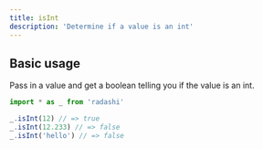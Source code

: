 ```yaml
---
title: isInt
description: 'Determine if a value is an int'
---
```


## Basic usage

Pass in a value and get a boolean telling you if the value is an int.

```ts
import * as _ from 'radashi'

_.isInt(12) // => true
_.isInt(12.233) // => false
_.isInt('hello') // => false
```
